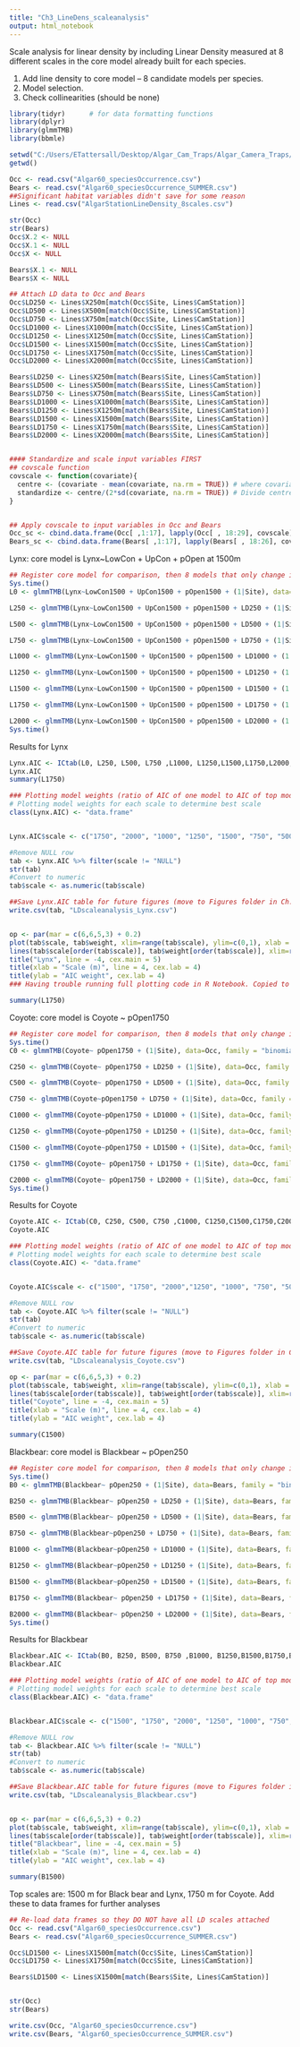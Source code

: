 ```yaml
---
title: "Ch3_LineDens_scaleanalysis"
output: html_notebook
---
```


Scale analysis for linear density by including Linear Density measured at 8 different scales in the core model already built for each species.

1. Add line density to core model -- 8 candidate models per species.
2. Model selection.
3. Check collinearities (should be none)

```r
library(tidyr)		# for data formatting functions
library(dplyr)
library(glmmTMB)
library(bbmle)

```

```r
setwd("C:/Users/ETattersall/Desktop/Algar_Cam_Traps/Algar_Camera_Traps/Data") ## NOTE: setwd() needs to be set in the R env., separately from the R notebook environment (copy past command into console)
getwd()

Occ <- read.csv("Algar60_speciesOccurrence.csv")
Bears <- read.csv("Algar60_speciesOccurrence_SUMMER.csv")
##Significant habitat variables didn't save for some reason
Lines <- read.csv("AlgarStationLineDensity_8scales.csv")

str(Occ)
str(Bears)
Occ$X.2 <- NULL
Occ$X.1 <- NULL
Occ$X <- NULL

Bears$X.1 <- NULL
Bears$X <- NULL

## Attach LD data to Occ and Bears
Occ$LD250 <- Lines$X250m[match(Occ$Site, Lines$CamStation)]
Occ$LD500 <- Lines$X500m[match(Occ$Site, Lines$CamStation)]
Occ$LD750 <- Lines$X750m[match(Occ$Site, Lines$CamStation)]
Occ$LD1000 <- Lines$X1000m[match(Occ$Site, Lines$CamStation)]
Occ$LD1250 <- Lines$X1250m[match(Occ$Site, Lines$CamStation)]
Occ$LD1500 <- Lines$X1500m[match(Occ$Site, Lines$CamStation)]
Occ$LD1750 <- Lines$X1750m[match(Occ$Site, Lines$CamStation)]
Occ$LD2000 <- Lines$X2000m[match(Occ$Site, Lines$CamStation)]

Bears$LD250 <- Lines$X250m[match(Bears$Site, Lines$CamStation)]
Bears$LD500 <- Lines$X500m[match(Bears$Site, Lines$CamStation)]
Bears$LD750 <- Lines$X750m[match(Bears$Site, Lines$CamStation)]
Bears$LD1000 <- Lines$X1000m[match(Bears$Site, Lines$CamStation)]
Bears$LD1250 <- Lines$X1250m[match(Bears$Site, Lines$CamStation)]
Bears$LD1500 <- Lines$X1500m[match(Bears$Site, Lines$CamStation)]
Bears$LD1750 <- Lines$X1750m[match(Bears$Site, Lines$CamStation)]
Bears$LD2000 <- Lines$X2000m[match(Bears$Site, Lines$CamStation)]


#### Standardize and scale input variables FIRST
## covscale function
covscale <- function(covariate){
  centre <- (covariate - mean(covariate, na.rm = TRUE)) # where covariate is a vector of numeric input values for one covariate
  standardize <- centre/(2*sd(covariate, na.rm = TRUE)) # Divide centred value by 2 SD
}


## Apply covscale to input variables in Occ and Bears
Occ_sc <- cbind.data.frame(Occ[ ,1:17], lapply(Occ[ , 18:29], covscale))
Bears_sc <- cbind.data.frame(Bears[ ,1:17], lapply(Bears[ , 18:26], covscale))
```

Lynx: core model is Lynx~LowCon + UpCon + pOpen at 1500m
```r
## Register core model for comparison, then 8 models that only change in the scale at which LD is measured
Sys.time()
L0 <- glmmTMB(Lynx~LowCon1500 + UpCon1500 + pOpen1500 + (1|Site), data=Occ, family = "binomial")

L250 <- glmmTMB(Lynx~LowCon1500 + UpCon1500 + pOpen1500 + LD250 + (1|Site), data=Occ, family = "binomial")

L500 <- glmmTMB(Lynx~LowCon1500 + UpCon1500 + pOpen1500 + LD500 + (1|Site), data=Occ, family = "binomial")

L750 <- glmmTMB(Lynx~LowCon1500 + UpCon1500 + pOpen1500 + LD750 + (1|Site), data=Occ, family = "binomial")

L1000 <- glmmTMB(Lynx~LowCon1500 + UpCon1500 + pOpen1500 + LD1000 + (1|Site), data=Occ, family = "binomial")

L1250 <- glmmTMB(Lynx~LowCon1500 + UpCon1500 + pOpen1500 + LD1250 + (1|Site), data=Occ, family = "binomial")

L1500 <- glmmTMB(Lynx~LowCon1500 + UpCon1500 + pOpen1500 + LD1500 + (1|Site), data=Occ, family = "binomial")

L1750 <- glmmTMB(Lynx~LowCon1500 + UpCon1500 + pOpen1500 + LD1750 + (1|Site), data=Occ, family = "binomial")

L2000 <- glmmTMB(Lynx~LowCon1500 + UpCon1500 + pOpen1500 + LD2000 + (1|Site), data=Occ, family = "binomial")
Sys.time()
```
  Results for Lynx
```r
Lynx.AIC <- ICtab(L0, L250, L500, L750 ,L1000, L1250,L1500,L1750,L2000,type= "AIC", weights = TRUE, delta = TRUE, logLik = TRUE, sort=TRUE)
Lynx.AIC
summary(L1750)
```
```r
### Plotting model weights (ratio of AIC of one model to AIC of top model)
# Plotting model weights for each scale to determine best scale
class(Lynx.AIC) <- "data.frame"


Lynx.AIC$scale <- c("1750", "2000", "1000", "1250", "1500", "750", "500","NULL", "250") #ordered according to ICtab 

#Remove NULL row
tab <- Lynx.AIC %>% filter(scale != "NULL")
str(tab)
#Convert to numeric
tab$scale <- as.numeric(tab$scale)

##Save Lynx.AIC table for future figures (move to Figures folder in Ch.3_Interactions)
write.csv(tab, "LDscaleanalysis_Lynx.csv")


op <- par(mar = c(6,6,5,3) + 0.2)
plot(tab$scale, tab$weight, xlim=range(tab$scale), ylim=c(0,1), xlab = "", ylab = "", pch=20, cex = 4, cex.axis = 2, cex.lab = 4)
lines(tab$scale[order(tab$scale)], tab$weight[order(tab$scale)], xlim=range(tab$scale), ylim=c(0,1))
title("Lynx", line = -4, cex.main = 5)
title(xlab = "Scale (m)", line = 4, cex.lab = 4)
title(ylab = "AIC weight", cex.lab = 4)
### Having trouble running full plotting code in R Notebook. Copied to script

```
```r

summary(L1750)
```

Coyote: core model is Coyote ~ pOpen1750
```r
## Register core model for comparison, then 8 models that only change in the scale at which LD is measured
Sys.time()
C0 <- glmmTMB(Coyote~ pOpen1750 + (1|Site), data=Occ, family = "binomial")

C250 <- glmmTMB(Coyote~ pOpen1750 + LD250 + (1|Site), data=Occ, family = "binomial")

C500 <- glmmTMB(Coyote~ pOpen1750 + LD500 + (1|Site), data=Occ, family = "binomial")

C750 <- glmmTMB(Coyote~pOpen1750 + LD750 + (1|Site), data=Occ, family = "binomial")

C1000 <- glmmTMB(Coyote~pOpen1750 + LD1000 + (1|Site), data=Occ, family = "binomial")

C1250 <- glmmTMB(Coyote~pOpen1750 + LD1250 + (1|Site), data=Occ, family = "binomial")

C1500 <- glmmTMB(Coyote~pOpen1750 + LD1500 + (1|Site), data=Occ, family = "binomial")

C1750 <- glmmTMB(Coyote~ pOpen1750 + LD1750 + (1|Site), data=Occ, family = "binomial")

C2000 <- glmmTMB(Coyote~ pOpen1750 + LD2000 + (1|Site), data=Occ, family = "binomial")
Sys.time()
```
  Results for Coyote
```r
Coyote.AIC <- ICtab(C0, C250, C500, C750 ,C1000, C1250,C1500,C1750,C2000, type= "AIC", weights = TRUE, delta = TRUE, logLik = TRUE, sort=TRUE)
Coyote.AIC
```
```r
### Plotting model weights (ratio of AIC of one model to AIC of top model)
# Plotting model weights for each scale to determine best scale
class(Coyote.AIC) <- "data.frame"


Coyote.AIC$scale <- c("1500", "1750", "2000","1250", "1000", "750", "500", "NULL", "250") #ordered according to ICtab 

#Remove NULL row
tab <- Coyote.AIC %>% filter(scale != "NULL")
str(tab)
#Convert to numeric
tab$scale <- as.numeric(tab$scale)

##Save Coyote.AIC table for future figures (move to Figures folder in Ch.3_Interactions)
write.csv(tab, "LDscaleanalysis_Coyote.csv")

op <- par(mar = c(6,6,5,3) + 0.2)
plot(tab$scale, tab$weight, xlim=range(tab$scale), ylim=c(0,1), xlab = "", ylab = "", pch=20, cex = 4, cex.axis = 2, cex.lab = 4)
lines(tab$scale[order(tab$scale)], tab$weight[order(tab$scale)], xlim=range(tab$scale), ylim=c(0,1))
title("Coyote", line = -4, cex.main = 5)
title(xlab = "Scale (m)", line = 4, cex.lab = 4)
title(ylab = "AIC weight", cex.lab = 4)
```
```r

summary(C1500)
```

Blackbear: core model is Blackbear ~ pOpen250
```r
## Register core model for comparison, then 8 models that only change in the scale at which LD is measured
Sys.time()
B0 <- glmmTMB(Blackbear~ pOpen250 + (1|Site), data=Bears, family = "binomial")

B250 <- glmmTMB(Blackbear~ pOpen250 + LD250 + (1|Site), data=Bears, family = "binomial")

B500 <- glmmTMB(Blackbear~ pOpen250 + LD500 + (1|Site), data=Bears, family = "binomial")

B750 <- glmmTMB(Blackbear~pOpen250 + LD750 + (1|Site), data=Bears, family = "binomial")

B1000 <- glmmTMB(Blackbear~pOpen250 + LD1000 + (1|Site), data=Bears, family = "binomial")

B1250 <- glmmTMB(Blackbear~pOpen250 + LD1250 + (1|Site), data=Bears, family = "binomial")

B1500 <- glmmTMB(Blackbear~pOpen250 + LD1500 + (1|Site), data=Bears, family = "binomial")

B1750 <- glmmTMB(Blackbear~ pOpen250 + LD1750 + (1|Site), data=Bears, family = "binomial")

B2000 <- glmmTMB(Blackbear~ pOpen250 + LD2000 + (1|Site), data=Bears, family = "binomial")
Sys.time()
```
  Results for Blackbear
```r
Blackbear.AIC <- ICtab(B0, B250, B500, B750 ,B1000, B1250,B1500,B1750,B2000, type= "AIC", weights = TRUE, delta = TRUE, logLik = TRUE, sort=TRUE)
Blackbear.AIC
```
```r
### Plotting model weights (ratio of AIC of one model to AIC of top model)
# Plotting model weights for each scale to determine best scale
class(Blackbear.AIC) <- "data.frame"


Blackbear.AIC$scale <- c("1500", "1750", "2000", "1250", "1000", "750", "NULL", "250", "500") #ordered according to ICtab 

#Remove NULL row
tab <- Blackbear.AIC %>% filter(scale != "NULL")
str(tab)
#Convert to numeric
tab$scale <- as.numeric(tab$scale)

##Save Blackbear.AIC table for future figures (move to Figures folder in Ch.3_Interactions)
write.csv(tab, "LDscaleanalysis_Blackbear.csv")


op <- par(mar = c(6,6,5,3) + 0.2)
plot(tab$scale, tab$weight, xlim=range(tab$scale), ylim=c(0,1), xlab = "", ylab = "", pch=20, cex = 4, cex.axis = 2, cex.lab = 4)
lines(tab$scale[order(tab$scale)], tab$weight[order(tab$scale)], xlim=range(tab$scale), ylim=c(0,1))
title("Blackbear", line = -4, cex.main = 5)
title(xlab = "Scale (m)", line = 4, cex.lab = 4)
title(ylab = "AIC weight", cex.lab = 4)
```
```r

summary(B1500)
```
 Top scales are: 1500 m for Black bear and Lynx, 1750 m for Coyote. Add these to data frames for further analyses
```r
## Re-load data frames so they DO NOT have all LD scales attached
Occ <- read.csv("Algar60_speciesOccurrence.csv")
Bears <- read.csv("Algar60_speciesOccurrence_SUMMER.csv")

Occ$LD1500 <- Lines$X1500m[match(Occ$Site, Lines$CamStation)]
Occ$LD1750 <- Lines$X1750m[match(Occ$Site, Lines$CamStation)]

Bears$LD1500 <- Lines$X1500m[match(Bears$Site, Lines$CamStation)]


str(Occ)
str(Bears)

write.csv(Occ, "Algar60_speciesOccurrence.csv")
write.csv(Bears, "Algar60_speciesOccurrence_SUMMER.csv")
```